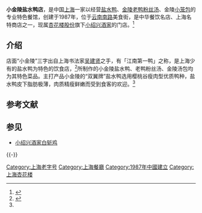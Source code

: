 {{Infobox_Company
|company_name = 上海小绍兴餐饮连锁有限公司<br/>小金陵盐水鸭店
|company_logo = <!-- 檔案不存在 [[file:xiaoshaoxing.jpg|160px]] -->
|company_type = 国有企业
|company_slogan = 
|foundation = 1987年的[[上海|上海]]
|location = [[中国|中国]][[上海|上海]][[黄浦区|黄浦区]]云南南路55号
|key_people =  
|num_employees  = 
|industry = 食品业、饮食业
|products = 盐水鸭、南京与上海小吃
|revenue = 
|parent = 杏花楼食品餐饮股份有限公司旗下<br/>上海小绍兴餐饮连锁有限公司
|subsid = 
|homepage = [http://www.5177.com.cn/index.php/Home~Store~detail~id~63 小金陵盐水鸭店官方网站]
}}

'''小金陵盐水鸭店'''，是中国[[上海|上海]]一家以经营[[盐水鸭|盐水鸭]]、[[鸭血粉丝汤|金陵老鸭粉丝汤]]、金陵[[小笼包|小笼包]]的专业特色餐馆，创建于1987年，位于[[云南南路|云南南路]]美食街，是中华餐饮名店、上海名特商店之一，现属[[上海杏花楼酒家|杏花楼股份]]旗下[[小绍兴酒家|小绍兴酒家]]的门店。<ref name="杏花楼集团">{{Cite web|title =小金陵盐水鸭|url =http://www.5177.com.cn/index.php/Home~Store~detail~id~63|publisher =杏花楼集团|date =|accessdate =2014-02-17|archive-date =2016-03-09|archive-url =https://web.archive.org/web/20160309112230/http://www.5177.com.cn/index.php/Home~Store~detail~id~63|dead-url =no}}</ref>

==介绍==
店面“小金陵”三字出自上海书法家[[吴建贤|吴建贤]]之手，有「江南第一鸭」之称，是上海少有的盐水鸭为特色的饮食店，<ref name="新民晚报">{{Cite web|title =小金陵|url =http://xmwb.news365.com.cn/hczk/201104/t20110421_3016503.htm|publisher =新民晚报|date =2011-04-21|author =西坡}}{{dead link|date=2017年12月 |bot=InternetArchiveBot |fix-attempted=yes }}</ref>所制作的小金陵盐水鸭、老鸭粉丝汤、金陵汤包均为其特色菜品。主打产品小金陵的“双翼牌”盐水鸭选用樱桃谷瘦肉型优质鸭种，盐水鸭皮下脂肪极薄，肉质精瘦鲜嫩而受到食客的欢迎。<ref name="杏花楼集团"/>

== 参考文献 ==
{{Reflist|1}}

== 参见 ==
* [[小绍兴酒家|小绍兴酒家]][[白斩鸡|白斩鸡]]

{{-}}
{{上海饮食}}

{{DEFAULTSORT:Xiao小}}
[[Category:上海老字号|Category:上海老字号]]
[[Category:上海餐廳|Category:上海餐廳]]
[[Category:1987年中國建立|Category:1987年中國建立]]
[[Category:上海杏花楼|Category:上海杏花楼]]